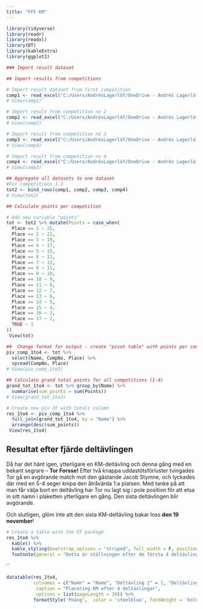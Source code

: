 ```yaml
---
title: "FFF KM"
---
```


```r
library(tidyverse)
library(readr)
library(readxl)
library(DT)
library(kableExtra)
library(ggplot2)
```



```r
### Import result dataset

## Import results from competitions

# Import result dataset from first competition
comp1 <- read_excel("C:/Users/AndrésLagerlöf/OneDrive - Andrés Lagerlöf Konsulttjänst AB/Övrigt/Fäktning/KM/KM_webb/fff_km/Result_no1.xlsx")
# View(comp1)

# Import result from competition no 2
comp2 <- read_excel("C:/Users/AndrésLagerlöf/OneDrive - Andrés Lagerlöf Konsulttjänst AB/Övrigt/Fäktning/KM/KM_webb/fff_km/Result_no2.xlsx")
# View(comp2)

# Import result from competition no 3
comp3 <- read_excel("C:/Users/AndrésLagerlöf/OneDrive - Andrés Lagerlöf Konsulttjänst AB/Övrigt/Fäktning/KM/KM_webb/fff_km/Result_no3.xlsx")
# View(comp3)

# Import result from competition no 4
comp4 <- read_excel("C:/Users/AndrésLagerlöf/OneDrive - Andrés Lagerlöf Konsulttjänst AB/Övrigt/Fäktning/KM/KM_webb/fff_km/Result_no4.xlsx")
# View(comp3)

```


```r
## Aggregate all datasets to one dataset
#For competitions 1-3
tot2 <- bind_rows(comp1, comp2, comp3, comp4)
# View(tot2)

## Calculate points per competition

# Add new variable "points"
tot <- tot2 %>% mutate(Points = case_when(
  Place == 1 ~ 25,
  Place == 2 ~ 22,
  Place == 3 ~ 19,
  Place == 4 ~ 17,
  Place == 5 ~ 15,
  Place == 6 ~ 13,
  Place == 7 ~ 12,
  Place == 8 ~ 11,
  Place == 9 ~ 10,
  Place == 10 ~ 9,
  Place == 11 ~ 8,
  Place == 12 ~ 7,
  Place == 13 ~ 6,
  Place == 14 ~ 5,
  Place == 15 ~ 4,
  Place == 16 ~ 3,
  Place == 17 ~ 2,
  TRUE ~ 1
))
 View(tot)


```


```r
##  Change format for output - create "pivot table" with points per competition
piv_comp_1to4 <- tot %>% 
  select(Name, CompNo, Place) %>% 
  spread(CompNo, Place) 
# View(piv_comp_1to3)

## Calculate grand total points for all competitions (1-4)
grand_tot_1to4 <- tot %>% group_by(Name) %>%
  summarise(sum_points = sum(Points))
# View(grand_tot_1to3)

# Create new piv df with totals column
res_1to4 <- piv_comp_1to4 %>%
  full_join(grand_tot_1to4, by = "Name") %>% 
  arrange(desc(sum_points))
 View(res_1to4)
```
## Resultat efter fjärde deltävlingen

Då har det hänt igen, ytterligare en KM-deltävling och denna gång med en bekant segrare – **Tor Forsse!** Efter två knappa uddastötsförluster tvingades Tor gå en avgörande match mot den gästande Jacob Stymne, och lyckades där med en 5-4 seger knipa den åtråvärda 1:a platsen.
Med tanke på att man får välja bort en deltävling har Tor nu lagt sig i pole position för att etsa in sitt namn i plaketten ytterligare en gång. Den sista deltävlingen blir avgörande.

Och slutligen, glöm inte att den sista KM-deltävling bakar loss **den 19 november**!  


```r
# Create a table with the DT package
res_1to4 %>%
  kable() %>%
  kable_styling(bootstrap_options = "striped", full_width = F, position = "left") %>% 
  footnote(general = "Detta är ställningen efter de första 4 deltävlingarna")
```
``
```r
datatable(res_1to4,
          colnames = c("Namn" = "Name", "Deltävling 1" = 1, "Deltävling 2" = 2, "Deltävling 3" = 3, "Deltävling 4" = 4, "Poäng" = "sum_points"),
           caption = "Placering KM efter 4 deltävlingar", 
           options = list(pageLength = 28)) %>%
          formatStyle('Poäng',  color = 'steelblue', fontWeight = 'bold')
```


